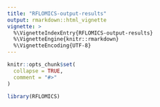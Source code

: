 ```yaml
---
title: "RFLOMICS-output-results"
output: rmarkdown::html_vignette
vignette: >
  %\VignetteIndexEntry{RFLOMICS-output-results}
  %\VignetteEngine{knitr::rmarkdown}
  %\VignetteEncoding{UTF-8}
---
```


```r
knitr::opts_chunk$set(
  collapse = TRUE,
  comment = "#>"
)
```

```r
library(RFLOMICS)
```
